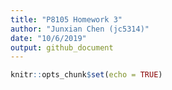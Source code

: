 ```yaml
---
title: "P8105 Homework 3"
author: "Junxian Chen (jc5314)"
date: "10/6/2019"
output: github_document
---
```


```r
knitr::opts_chunk$set(echo = TRUE)
```

